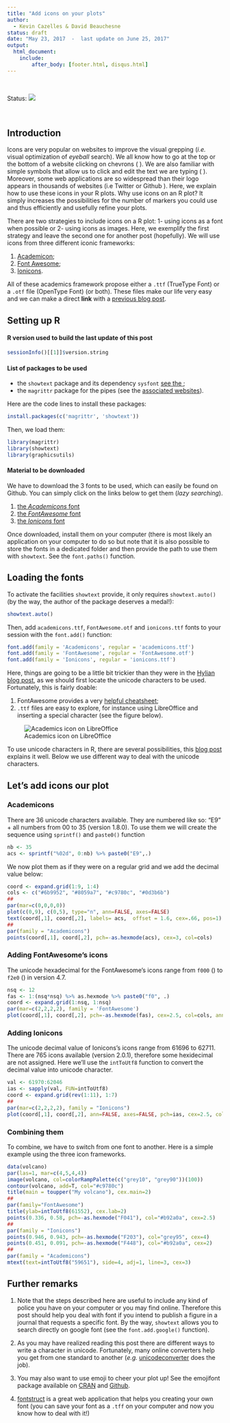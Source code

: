 ```yaml
---
title: "Add icons on your plots"
author:
  - Kevin Cazelles & David Beauchesne
status: draft
date: "May 23, 2017  -  last update on June 25, 2017"
output:
  html_document:
    include:
        after_body: [footer.html, disqus.html]
---
```


<br/>

Status: ![](https://img.shields.io/badge/letiR-finalVersion-800fa2.svg)

<br/>



## Introduction

Icons are very popular on websites to improve the visual grepping (*i.e.* visual optimization of *eyeball* search). We all know how to go at the top or the bottom of a website clicking on chevrons (<i class="fa fa-chevron-down" aria-hidden="true"></i> <i class="fa fa-chevron-up" aria-hidden="true"></i>). We are also familiar with simple symbols that allow us to click and edit the text we are typing (<i class="fa fa-align-left" aria-hidden="true"></i> <i class="fa fa-align-center" aria-hidden="true"></i> <i class="fa fa-align-right" aria-hidden="true"></i>). Moreover, some web applications are so widespread than their logo appears in thousands of websites (i.e Twitter <i class="fa fa-twitter" aria-hidden="true"></i> or Github <i class="fa fa-github" aria-hidden="true"></i>). Here, we explain how to use these icons in your R plots. Why use icons on an R plot? It simply increases the possibilities for the number of markers you could use and thus efficiently and usefully refine your plots.

There are two strategies to include icons on a R plot: 1- using icons as a font when possible or 2- using icons as images. Here, we exemplify the first strategy and leave the second one for another post (hopefully). We will use icons from three different iconic frameworks:

  1. [Academicon](jpswalsh.github.io/academicons/);   
  2. [Font Awesome](http://fontawesome.io);        
  3. [Ionicons](http://ionicons.com).   

All of these academics framework propose either a `.ttf` (TrueType Font) or a `.otf` file (OpenType Font) (or both). These files make our life very easy and we can make a direct **link** with a [previous blog post](./HylianStyle.html).





## Setting up R

#### R version used to build the last update of this post

```r
sessionInfo()[[1]]$version.string
```

#### List of packages to be used

- the `showtext` package and its dependency `sysfont` [see the <i class="fa fa-link" aria-hidden="true"></i>](https://cran.r-project.org/web/packages/showtext/index.html);      
- the `magrittr` package for the pipes (see the [associated websites](http://magrittr.tidyverse.org)).    

Here are the code lines to install these packages:

```r
install.packages(c('magrittr', 'showtext'))
```

Then, we load them:

```r
library(magrittr)
library(showtext)
library(graphicsutils)
```


#### Material to be downloaded

We have to download the 3 fonts to be used, which can easily be found on Github. You can simply click on the links below to get them (*lazy searching*).

1. [the *Academicons* font](https://github.com/jpswalsh/academicons/raw/master/fonts/academicons.ttf)   
2. [the *FontAwesome* font](https://github.com/FortAwesome/Font-Awesome/raw/master/fonts/FontAwesome.otf)   
3. [the *Ionicons* font](https://github.com/driftyco/ionicons/raw/master/fonts/ionicons.ttf)

Once downloaded, install them on your computer (there is most likely an application on your computer to do so but note that it is also possible to store the fonts in a dedicated folder and then provide the path to use them with `showtext`. See the `font.paths()` function.



## Loading the fonts

To activate the facilities `showtext` provide, it only requires  `showtext.auto()` (by the way, the author of the package deserves a medal!):

```r
showtext.auto()
```

Then, add `academicons.ttf`, `FontAwesome.otf` and `ionicons.ttf` fonts to your session with the `font.add()` function:

```r
font.add(family = 'Academicons', regular = 'academicons.ttf')
font.add(family = 'FontAwesome', regular = 'FontAwesome.otf')
font.add(family = 'Ionicons', regular = 'ionicons.ttf')
```

Here, things are going to be a little bit trickier than they were in the [Hylian blog post](./HylianStyle.html), as we should first locate the unicode characters to be used. Fortunately, this is fairly doable:

  1. FontAwesome provides a very [helpful cheatsheet](http://fontawesome.io/cheatsheet/);     
  2. `.ttf` files are easy to explore, for instance using LibreOffice and inserting a special character (see the figure below).     




![Academics icon on LibreOffice](./assets/img/academicsicon.png)


To use unicode characters in R, there are several possibilities, this [blog post](https://www.r-bloggers.com/unicode-symbols-in-r/) explains it well.
Below we use different way to deal with the unicode characters.






## Let's add icons our plot


### Academicons

There are 36 unicode characters available. They are numbered like so: "E9" + all numbers from 00 to 35 (version 1.8.0). To use them we will create the sequence using `sprintf()` and `paste0()` function

```r
nb <- 35
acs <- sprintf("%02d", 0:nb) %>% paste0("E9",.)
```

We now plot them as if they were on a regular grid and we add the decimal value
below:

```r
coord <- expand.grid(1:9, 1:4)
cols <- c("#6b9952", "#8059a7", "#c9780c", "#0d3b6b")
##
par(mar=c(0,0,0,0))
plot(c(0,9), c(0,5), type="n", ann=FALSE, axes=FALSE)
text(coord[,1], coord[,2], labels= acs,  offset = 1.6, cex=.66, pos=1)
##
par(family = "Academicons")
points(coord[,1], coord[,2], pch=-as.hexmode(acs), cex=3, col=cols)
```


### Adding FontAwesome's icons

The unicode hexadecimal for the FontAwesome's icons range from `f000` (<i class="fa fa-glass" aria-hidden="true"></i>) to `f2e0` (<i class="fa fa-meetup" aria-hidden="true"></i>) in version 4.7.

```r
nsq <- 12
fas <- 1:(nsq*nsq) %>% as.hexmode %>% paste0("f0", .)
coord <- expand.grid(1:nsq, 1:nsq)
par(mar=c(2,2,2,2), family = 'FontAwesome')
plot(coord[,1], coord[,2], pch=-as.hexmode(fas), cex=2.5, col=cols, ann=FALSE, axes=FALSE)
```

### Adding Ionicons

The unicode decimal value of Ionicons's icons range from 61696 to 62711. There are 765 icons available (version 2.0.1), therefore some hexidecimal are not assigned. Here we'll use the `intToUtf8` function to convert the decimal value into unicode character.

```r
val <- 61970:62046
ias <- sapply(val, FUN=intToUtf8)
coord <- expand.grid(rev(1:11), 1:7)
##
par(mar=c(2,2,2,2), family = "Ionicons")
plot(coord[,1], coord[,2], ann=FALSE, axes=FALSE, pch=ias, cex=2.5, col=cols)
```



### Combining them

To combine, we have to switch from one font to another. Here is a simple example using the three icon frameworks.

```r
data(volcano)
par(las=1, mar=c(4,5,4,4))
image(volcano, col=colorRampPalette(c("grey10", "grey90"))(100))
contour(volcano, add=T, col="#c9780c")
title(main = toupper("My volcano"), cex.main=2)
##
par(family="FontAwesome")
title(ylab=intToUtf8(61552), cex.lab=2)
points(0.336, 0.58, pch=-as.hexmode("F041"), col="#b92a0a", cex=2.5)
##
par(family = "Ionicons")
points(0.946, 0.943, pch=-as.hexmode("F203"), col="grey95", cex=4)
points(0.451, 0.091, pch=-as.hexmode("F448"), col="#b92a0a", cex=2)
##
par(family = "Academicons")
mtext(text=intToUtf8("59651"), side=4, adj=1, line=3, cex=3)
```



## Further remarks

1. Note that the steps described here are useful to include any kind of police you have on your computer or you may find online. Therefore this post should help you deal with font if you intend to publish a figure in a journal that requests a specific font. By the way, `showtext` allows you to search directly on google font (see the `font.add.google()` function).

2. As you may have realized reading this post there are different ways to write a character in unicode. Fortunately, many online converters help you get from one standard to another (*e.g.* [unicodeconverter](http://www.endmemo.com/unicode/unicodeconverter.php) does the job).

3. You may also want to use emoji to cheer your plot up! See the emojifont package available on [CRAN](https://cran.r-project.org/web/packages/emojifont/) and [Github](https://guangchuangyu.github.io/emojifont/).

4. [fontstruct](https://fontstruct.com) is a great web application that helps you creating your own font (you can save your font as a `.tff` on your computer and now you know how to deal with it!)
